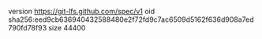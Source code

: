 version https://git-lfs.github.com/spec/v1
oid sha256:eed9cb636940432588480e2f72fd9c7ac6509d5162f636d908a7ed790fd78f93
size 44400
